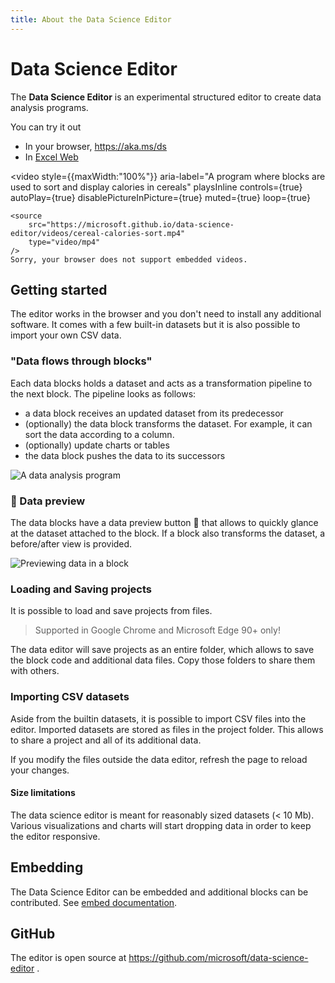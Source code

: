 ```yaml
---
title: About the Data Science Editor
---
```


# Data Science Editor

The **Data Science Editor** is an experimental structured editor to create data analysis programs.

You can try it out

-   In your browser, https://aka.ms/ds
-   In [Excel Web](/excel)

<video
    style={{maxWidth:"100%"}}
    aria-label="A program where blocks are used to sort and display calories in cereals"
    playsInline
    controls={true}
    autoPlay={true}
    disablePictureInPicture={true}
    muted={true}
    loop={true}
>
    <source
        src="https://microsoft.github.io/data-science-editor/videos/cereal-calories-sort.mp4"
        type="video/mp4"
    />
    Sorry, your browser does not support embedded videos.
</video>

## Getting started

The editor works in the browser and you don't need to install any additional software.
It comes with a few built-in datasets but it is also possible to import your own CSV data.

### "Data flows through blocks"

Each data blocks holds a dataset and acts as a transformation pipeline to the next block. The pipeline looks as follows:

-   a data block receives an updated dataset from its predecessor
-   (optionally) the data block transforms the dataset. For example, it can sort the data according to a column.
-   (optionally) update charts or tables
-   the data block pushes the data to its successors

![A data analysis program](./story.png)

### 👀 Data preview

The data blocks have a data preview button 👀 that allows to quickly glance at the dataset attached to the block. If a block also transforms the dataset, a before/after view is provided.

![Previewing data in a block](./preview.png)

### Loading and Saving projects

It is possible to load and save projects from files.

> Supported in Google Chrome and Microsoft Edge 90+ only!

The data editor will save projects as an entire folder, which allows to save the block code and additional data files. Copy those folders to share them with others.

### Importing CSV datasets

Aside from the builtin datasets, it is possible to import CSV files into the editor.
Imported datasets are stored as files in the project folder. This allows to share a project and all of its additional data.

If you modify the files outside the data editor, refresh the page to reload your changes.

#### Size limitations

The data science editor is meant for reasonably sized datasets (< 10 Mb). Various visualizations and charts will start dropping data in order to keep the editor responsive.

## Embedding

The Data Science Editor can be embedded and additional blocks can be contributed. See [embed documentation](/embed/).

## GitHub

The editor is open source at https://github.com/microsoft/data-science-editor .
